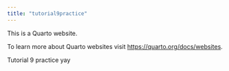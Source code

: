 ```yaml
---
title: "tutorial9practice"
---
```


This is a Quarto website.

To learn more about Quarto websites visit <https://quarto.org/docs/websites>.

Tutorial 9 practice yay 
